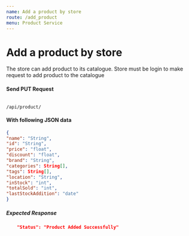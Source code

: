 ```yaml
---
name: Add a product by store
route: /add_product
menu: Product Service
---
```


# Add a product by store
The store can add product to its catalogue. Store must be login to make request to add product to the catalogue

#### Send PUT Request 
<Code>
/api/product/
</Code>

#### With following JSON data
```json
{
"name": "String",
"id": "String",
"price": "float",
"discount": "float",
"brand": "String",
"categories": String[],
"tags": String[],
"location": "String",
"inStock": "int",
"totalSold": "int",
"lastStockAddition": "date"
}
```

##### Expected Response
```json
    "Status": "Product Added Successfully"
```
